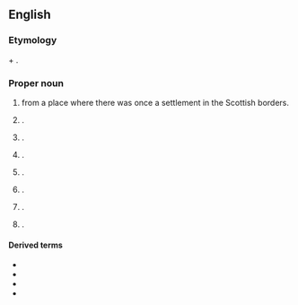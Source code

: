 {{also|rutherford}}

==English==
{{wp}}

===Etymology===
{{der|en|ang|-}} {{m|ang|hryþer||cattle}} + {{m|ang|ford||ford}}.

===Proper noun===
{{en-proper noun}}

# {{surname|en|Scottish [[habitational]]|from=Old English|dot=}} from a place where there was once a settlement in the Scottish borders.
# {{lb|en|rare}} {{given name|en|male|from=surnames}}.
# {{place|en|suburb|city/Maitland|s/New South Wales|c/Australia}}.
# {{place|en|census-designated place|co/Napa County|s/California|c/USA}}.
# {{place|en|borough|co/Bergen County|s/New Jersey|c/USA}}.
# {{place|en|census-designated place|twp/Swatara Township|co/Dauphin County|s/Pennsylvania|c/USA}}.
# {{place|en|unincorporated community|co/Fairfax County|s/Virginia|c/USA}}.
# {{place|en|unincorporated community|co/Ritchie County|s/West Virginia|c/USA}}.

====Derived terms====
* {{l|en|Rutherford County}}
* {{l|en|Rutherfordian}}
* {{l|en|rutherfordine}}
* {{l|en|rutherfordium}}